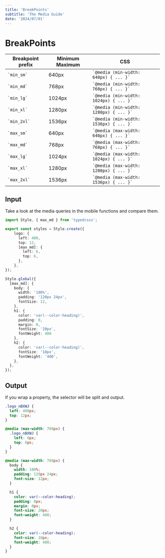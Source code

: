 ```yaml
---
title: 'BreakPoints'
subtitle: 'The Media Guide'
date: '2024/07/01'
---
```


<TocBot />

# BreakPoints

| Breakpoint prefix                | Minimum Maximum | CSS                                    |
|----------------------------------|-----------------|----------------------------------------|
| <code>\`min_sm\`</code>          | 640px           | <code>\`@media (min-width: 640px) \{ ... }\`</code> |
| <code>\`min_md\`</code>          | 768px           | <code>\`@media (min-width: 768px) \{ ... }\`</code> |
| <code>\`min_lg\`</code>          | 1024px          | <code>\`@media (min-width: 1024px) \{ ... }\`</code>|
| <code>\`min_xl\`</code>          | 1280px          | <code>\`@media (min-width: 1280px) \{ ... }\`</code>|
| <code>\`min_2xl\`</code>         | 1536px          | <code>\`@media (min-width: 1536px) \{ ... }\`</code>|
| <code>\`max_sm\`</code>          | 640px           | <code>\`@media (max-width: 640px) \{ ... }\`</code> |
| <code>\`max_md\`</code>          | 768px           | <code>\`@media (max-width: 768px) \{ ... }\`</code> |
| <code>\`max_lg\`</code>          | 1024px          | <code>\`@media (max-width: 1024px) \{ ... }\`</code>|
| <code>\`max_xl\`</code>          | 1280px          | <code>\`@media (max-width: 1280px) \{ ... }\`</code>|
| <code>\`max_2xl\`</code>         | 1536px          | <code>\`@media (max-width: 1536px) \{ ... }\`</code>|


## Input
Take a look at the media queries in the mobile functions and compare them.
```ts title="style.css.ts"
import Style, { max_md } from 'typedcssx';

export const styles = Style.create({
    logo: {
      left: 400,
      top: 12,
      [max_md]: {
        left: 6,
        top: 6,
      },
    },
});

Style.global({
  [max_md]: {
    body: {
      width: '100%',
      padding: '120px 24px',
      fontSize: 12,
    },
    h1: {
      color: 'var(--color-heading)',
      padding: 0,
      margin: 0,
      fontSize: '20px',
      fontWeight: 400
    },
    h2: {
      color: 'var(--color-heading)',
      fontSize: '18px',
      fontWeight: '400',
    },
  },
});
```

## Output
If you wrap a property, the selector will be split and output.
```css title="css"
.logo_nBXWJ {
  left: 400px;
  top: 12px;
}

@media (max-width: 768px) {
  .logo_nBXWJ {
    left: 6px;
    top: 6px;
  }
}

@media (max-width: 768px) {
  body {
    width: 100%;
    padding: 120px 24px;
    font-size: 12px;
  }

  h1 {
    color: var(--color-heading);
    padding: 0px;
    margin: 0px;
    font-size: 20px;
    font-weight: 400;
  }

  h2 {
    color: var(--color-heading);
    font-size: 18px;
    font-weight: 400;
  }
}
```
